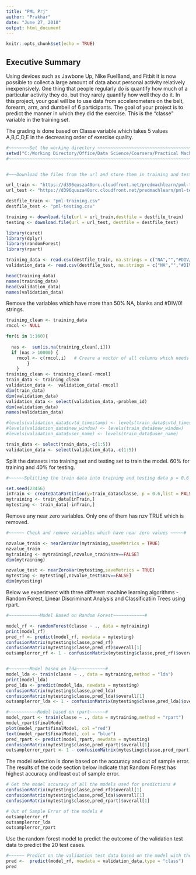 ```yaml
---
title: "PML Prj"
author: "Prakhar"
date: "June 27, 2018"
output: html_document
---
```


```r
knitr::opts_chunk$set(echo = TRUE)
```

## Executive Summary
Using devices such as Jawbone Up, Nike FuelBand, and Fitbit it is now possible to collect a large amount of data about personal activity relatively inexpensively. One thing that people regularly do is quantify how much of a particular activity they do, but they rarely quantify how well they do it. In this project, your goal will be to use data from accelerometers on the belt, forearm, arm, and dumbell of 6 participants.
The goal of your project is to predict the manner in which they did the exercise. This is the "classe" variable in the training set.

The grading is done based on Classe variable which takes 5 values A,B,C,D,E in the decreasing order of exercise quality. 


```r
#~~~~~~~~Set the working directory ~~~~~~~~~~~~~~~~~~~~~~~~~~~~~~~~~~~~~~~~~~~~~~~~~~~~~~~~#
setwd("C:/Working Directory/Office/Data Science/Coursera/Practical Machine Learning")
#~~~~~~~~~~~~~~~~~~~~~~~~~~~~~~~~~~~~~~~~~~~~~~~~~~~~~~~~~~~~~~~~~~~~~~~~~~~~~~~~~~~~~~~~~~#


#~~~Download the files from the url and store them in training and testing data frame~~~#

url_train <- "https://d396qusza40orc.cloudfront.net/predmachlearn/pml-training.csv"
url_test <- "https://d396qusza40orc.cloudfront.net/predmachlearn/pml-testing.csv"

destfile_train <- "pml-training.csv"
destfile_test <- "pml-testing.csv"

training <- download.file(url = url_train,destfile = destfile_train)
testing <- download.file(url = url_test, destfile = destfile_test)
```


```r
library(caret)
library(dplyr)
library(randomForest)
library(rpart)
```


```r
training_data <- read.csv(destfile_train, na.strings = c("NA","","#DIV/0!"))
validation_data <- read.csv(destfile_test, na.strings = c("NA","","#DIV/0!"))

head(training_data)
names(training_data)
head(validation_data)
names(validation_data)

```
Remove the variables which have more than 50% NA, blanks and #DIV/0! strings. 

```r

training_clean <- training_data 
rmcol <- NULL

for(i in 1:160){ 
  
  nas <-  sum(is.na(training_clean[,i]))
  if (nas > 10000) { 
    rmcol <- c(rmcol,i)   # Creare a vector of all columns which needs to be removed #
        }
    }  
training_clean <- training_clean[-rmcol]
train_data <- training_clean
validation_data <-  validation_data[-rmcol]
dim(train_data)
dim(validation_data)
validation_data <- select(validation_data,-problem_id)
dim(validation_data)
names(validation_data)

#levels(validation_data$cvtd_timestamp) <- levels(train_data$cvtd_timestamp)
#levels(validation_data$new_window) <- levels(train_data$new_window)
#levels(validation_data$user_name) <- levels(train_data$user_name)

train_data <- select(train_data,-c(1:5))
validation_data <- select(validation_data,-c(1:5))

```

Split the datasets into training set and testing set to train the model. 60% for training and 40% for testing.

```r
#~~~~~~Splitting the train data into training and testing data p = 0.6 ~~~~~~#

set.seed(23456)
inTrain <- createDataPartition(y=train_data$classe, p = 0.6,list = FALSE)
mytraining <- train_data[inTrain,]
mytesting <- train_data[-inTrain,]

```

Remove any near zero variables. Only one of them has nzv TRUE which is removed. 

```r

#~~~~~~ Check and remove variables which have near zero values ~~~~~#

nzvalue_train <- nearZeroVar(mytraining,saveMetrics = TRUE)
nzvalue_train
mytraining <- mytraining[,nzvalue_train$nzv==FALSE]
dim(mytraining)

nzvalue_test <- nearZeroVar(mytesting,saveMetrics = TRUE)
mytesting <- mytesting[,nzvalue_test$nzv==FALSE]
dim(mytesting)

```
Below we experiment with three different machine learning algorithms - Random Forest, Linear Discriminant Analysis and Classificatiin Trees using rpart. 

```r
#~~~~~~~~~~~~Model Based on Random Forest~~~~~~~~~~~~#

model_rf <- randomForest(classe ~ ., data = mytraining)
print(model_rf)
pred_rf <- predict(model_rf, newdata = mytesting)
confusionMatrix(mytesting$classe,pred_rf)
confusionMatrix(mytesting$classe,pred_rf)$overall[1]
outsamplerror_rf <- 1 - confusionMatrix(mytesting$classe,pred_rf)$overall[1]


#~~~~~~~~Model based on lda~~~~~~~~~~~#
model_lda <- train(classe ~ ., data = mytraining,method = "lda")
print(model_lda)
pred_lda <- predict(model_lda, newdata = mytesting)
confusionMatrix(mytesting$classe,pred_lda)
confusionMatrix(mytesting$classe,pred_lda)$overall[1]
outsamplerror_lda <- 1 - confusionMatrix(mytesting$classe,pred_lda)$overall[1]

#~~~~~~~~~~~Model based on rpart~~~~~~#
model_rpart <- train(classe ~ ., data = mytraining,method = "rpart")
model_rpart$finalModel
plot(model_rpart$finalModel, col ="red")
text(model_rpart$finalModel, col = "blue")
pred_rpart <- predict(model_rpart, newdata = mytesting)
confusionMatrix(mytesting$classe,pred_rpart)$overall[1]
outsamplerror_rpart <- 1 - confusionMatrix(mytesting$classe,pred_rpart)$overall[1]

```

The model selection is done based on the accuracy and out of sample error. The results of the code section below indicate that Random Forest has highest accuracy and least out of sample error. 

```r
# Get the model accuracy of all the models used for predictions # 
confusionMatrix(mytesting$classe,pred_rf)$overall[1]
confusionMatrix(mytesting$classe,pred_lda)$overall[1]
confusionMatrix(mytesting$classe,pred_rpart)$overall[1]

```
```r

# Out of Sample Error of the models #
outsamplerror_rf
outsamplerror_lda
outsamplerror_rpart

```

Use the random forest model to predict the outcome of the validation test data to predict the 20 test cases. 

```r
#~~~~~~ Predict on the validation test data based on the model with the highest accuracy ~~~~~#
pred <-  predict(model_rf, newdata = validation_data,type = "class")
pred
```
